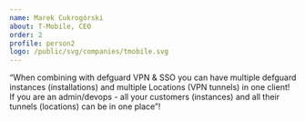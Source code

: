 ```yaml
---
name: Marek Cukrogórski
about: T-Mobile, CEO
order: 2
profile: person2
logo: /public/svg/companies/tmobile.svg
---
```


“When combining with defguard VPN & SSO you can have multiple defguard instances (installations) and multiple Locations (VPN tunnels) in one client! If you are an admin/devops - all your customers (instances) and all their tunnels (locations) can be in one place”!
